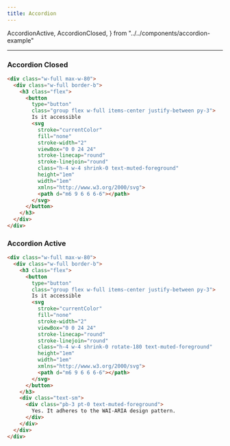 ```yaml
---
title: Accordion
---
```


  AccordionActive,
  AccordionClosed,
} from "../../components/accordion-example"

---

### Accordion Closed

<AccordionClosed />

```html title="accordion-closed.html"
<div class="w-full max-w-80">
  <div class="w-full border-b">
    <h3 class="flex">
      <button
        type="button"
        class="group flex w-full items-center justify-between py-3">
        Is it accessible
        <svg
          stroke="currentColor"
          fill="none"
          stroke-width="2"
          viewBox="0 0 24 24"
          stroke-linecap="round"
          stroke-linejoin="round"
          class="h-4 w-4 shrink-0 text-muted-foreground"
          height="1em"
          width="1em"
          xmlns="http://www.w3.org/2000/svg">
          <path d="m6 9 6 6 6-6"></path>
        </svg>
      </button>
    </h3>
  </div>
</div>
```

### Accordion Active

<AccordionActive />

```html title="accordion-active.html"
<div class="w-full max-w-80">
  <div class="w-full border-b">
    <h3 class="flex">
      <button
        type="button"
        class="group flex w-full items-center justify-between py-3">
        Is it accessible
        <svg
          stroke="currentColor"
          fill="none"
          stroke-width="2"
          viewBox="0 0 24 24"
          stroke-linecap="round"
          stroke-linejoin="round"
          class="h-4 w-4 shrink-0 rotate-180 text-muted-foreground"
          height="1em"
          width="1em"
          xmlns="http://www.w3.org/2000/svg">
          <path d="m6 9 6 6 6-6"></path>
        </svg>
      </button>
    </h3>
    <div class="text-sm">
      <div class="pb-3 pt-0 text-muted-foreground">
        Yes. It adheres to the WAI-ARIA design pattern.
      </div>
    </div>
  </div>
</div>
```
